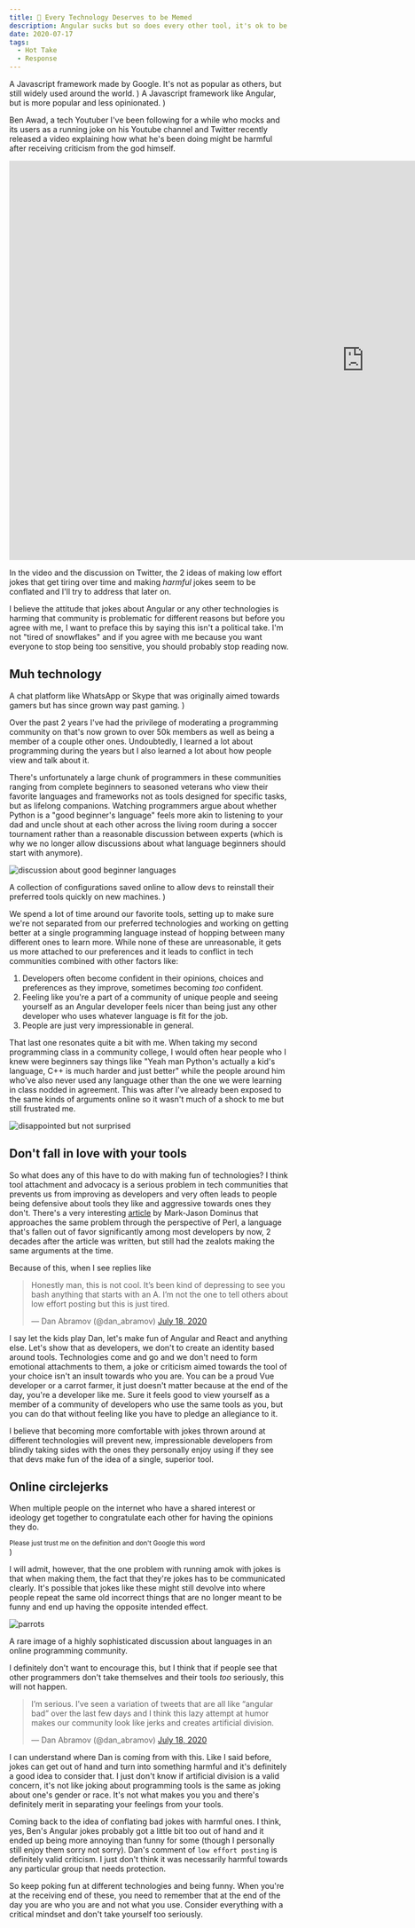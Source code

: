 ```yaml
---
title: 🤡 Every Technology Deserves to be Memed
description: Angular sucks but so does every other tool, it's ok to be a carrot farmer.
date: 2020-07-17
tags:
  - Hot Take
  - Response
---
```


  <Toastable text="Angular" className="text-red-300">
    A Javascript framework made by Google. It's not as popular as others, but
    still widely used around the world.
  </Toastable>
)

  <Toastable text="React" className="text-blue-300">
    A Javascript framework like Angular, but is more popular and less
    opinionated.
  </Toastable>
)

Ben Awad, a tech Youtuber I've been following for a while who mocks <Angular /> and its users as a running joke on his Youtube channel and Twitter recently released a video explaining how what he's been doing might be harmful after receiving criticism from the <React /> god himself.

<iframe
  width="1280"
  height="720"
  src="https://www.youtube.com/embed/Ap1CzrIBIVw"
  frameborder="0"
  allow="accelerometer; autoplay; encrypted-media; gyroscope; picture-in-picture"
  allowfullscreen
></iframe>

In the video and the discussion on Twitter, the 2 ideas of making low effort jokes that get tiring over time and making _harmful_ jokes seem to be conflated and I'll try to address that later on.

I believe the attitude that jokes about Angular or any other technologies is harming that community is problematic for different reasons but before you agree with me, I want to preface this by saying this isn't a political take. I'm not "tired of snowflakes" and if you agree with me because you want everyone to stop being too sensitive, you should probably stop reading now.

## Muh technology

  <Toastable text="Discord" className="text-indigo-300">
    A chat platform like WhatsApp or Skype that was originally aimed towards
    gamers but has since grown way past gaming.
  </Toastable>
)

Over the past 2 years I've had the privilege of moderating a programming community on <Discord /> that's now grown to over 50k members as well as being a member of a couple other ones. Undoubtedly, I learned a lot about programming during the years but I also learned a lot about how people view and talk about it.

There's unfortunately a large chunk of programmers in these communities ranging from complete beginners to seasoned veterans who view their favorite languages and frameworks not as tools designed for specific tasks, but as lifelong companions. Watching programmers argue about whether Python is a "good beginner's language" feels more akin to listening to your dad and uncle shout at each other across the living room during a soccer tournament rather than a reasonable discussion between experts (which is why we no longer allow discussions about what language beginners should start with anymore).

![discussion about good beginner languages](./beginner_language.png)

  <Toastable text="dotfiles" className="text-green-300">
    A collection of configurations saved online to allow devs to reinstall their
    preferred tools quickly on new machines.
  </Toastable>
)

We spend a lot of time around our favorite tools, setting up <Dotfile /> to make sure we're not separated from our preferred technologies and working on getting better at a single programming language instead of hopping between many different ones to learn more. While none of these are unreasonable, it gets us more attached to our preferences and it leads to conflict in tech communities combined with other factors like:

1. Developers often become confident in their opinions, choices and preferences as they improve, sometimes becoming _too_ confident.
2. Feeling like you're a part of a community of unique people and seeing yourself as an Angular developer feels nicer than being just any other developer who uses whatever language is fit for the job.
3. People are just very impressionable in general.

That last one resonates quite a bit with me. When taking my second programming class in a community college, I would often hear people who I knew were beginners say things like "Yeah man Python's actually a kid's language, C++ is much harder and just better" while the people around him who've also never used any language other than the one we were learning in class nodded in agreement. This was after I've already been exposed to the same kinds of arguments online so it wasn't much of a shock to me but still frustrated me.

![disappointed but not surprised](./disappointed_but_not_surprised.jpg)

## Don't fall in love with your tools

So what does any of this have to do with making fun of technologies? I think tool attachment and advocacy is a serious problem in tech communities that prevents us from improving as developers and very often leads to people being defensive about tools they like and aggressive towards ones they don't. There's a very interesting [article](https://www.perl.com/pub/2000/12/advocacy.html/) by Mark-Jason Dominus that approaches the same problem through the perspective of Perl, a language that's fallen out of favor significantly among most developers by now, 2 decades after the article was written, but still had the zealots making the same arguments at the time.

Because of this, when I see replies like

<blockquote class="twitter-tweet" data-theme="dark">
  <p lang="en" dir="ltr">
    Honestly man, this is not cool. It’s been kind of depressing to see you bash
    anything that starts with an A. I’m not the one to tell others about low
    effort posting but this is just tired.
  </p>
  &mdash; Dan Abramov (@dan_abramov) <a href="https://twitter.com/dan_abramov/status/1284512869418246152?ref_src=twsrc%5Etfw">July 18, 2020</a>
</blockquote>

I say let the kids play Dan, let's make fun of Angular and React and anything else. Let's show that as developers, we don't to create an identity based around tools. Technologies come and go and we don't need to form emotional attachments to them, a joke or criticism aimed towards the tool of your choice isn't an insult towards who you are. You can be a proud Vue developer or a carrot farmer, it just doesn't matter because at the end of the day, you're a developer like me. Sure it feels good to view yourself as a member of a community of developers who use the same tools as you, but you can do that without feeling like you have to pledge an allegiance to it.

I believe that becoming more comfortable with jokes thrown around at different technologies will prevent new, impressionable developers from blindly taking sides with the ones they personally enjoy using if they see that devs make fun of the idea of a single, superior tool.

## Online circlejerks

  <Toastable className="text-orange-300" text="circlejerks">
    <div>
      <p className="mb-0">
        When multiple people on the internet who have a shared interest or
        ideology get together to congratulate each other for having the opinions they do.
      </p>
      <sub className="text-gray-500 m-0">
        Please just trust me on the definition and don't Google this word
      </sub>
    </div>
  </Toastable>
)

I will admit, however, that the one problem with running amok with jokes is that when making them, the fact that they're jokes has to be communicated clearly. It's possible that jokes like these might still devolve into <Circlejerk /> where people repeat the same old incorrect things that are no longer meant to be funny and end up having the opposite intended effect.

![parrots](./parrots.jpg)

<div className="mx-auto" style="max-width: 650px">
  <p className="text-gray-400 text-sm">
    A rare image of a highly sophisticated discussion about languages in an
    online programming community.
  </p>
</div>

I definitely don't want to encourage this, but I think that if people see that other programmers don't take themselves and their tools _too_ seriously, this will not happen.

<blockquote class="twitter-tweet" data-theme="dark">
  <p lang="en" dir="ltr">
    I’m serious. I’ve seen a variation of tweets that are all like “angular bad”
    over the last few days and I think this lazy attempt at humor makes our
    community look like jerks and creates artificial division.
  </p>
  &mdash; Dan Abramov (@dan_abramov) <a href="https://twitter.com/dan_abramov/status/1284516811036397569?ref_src=twsrc%5Etfw">July 18, 2020</a>
</blockquote>

I can understand where Dan is coming from with this. Like I said before, jokes can get out of hand and turn into something harmful and it's definitely a good idea to consider that. I just don't know if artificial division is a valid concern, it's not like joking about programming tools is the same as joking about one's gender or race. It's not what makes you you and there's definitely merit in separating your feelings from your tools.

Coming back to the idea of conflating bad jokes with harmful ones. I think, yes, Ben's Angular jokes probably got a little bit too out of hand and it ended up being more annoying than funny for some (though I personally still enjoy them sorry not sorry). Dan's comment of `low effort posting` is definitely valid criticism. I just don't think it was necessarily harmful towards any particular group that needs protection.

So keep poking fun at different technologies and being funny. When you're at the receiving end of these, you need to remember that at the end of the day you are who you are and not what you use. Consider everything with a critical mindset and don't take yourself too seriously.
